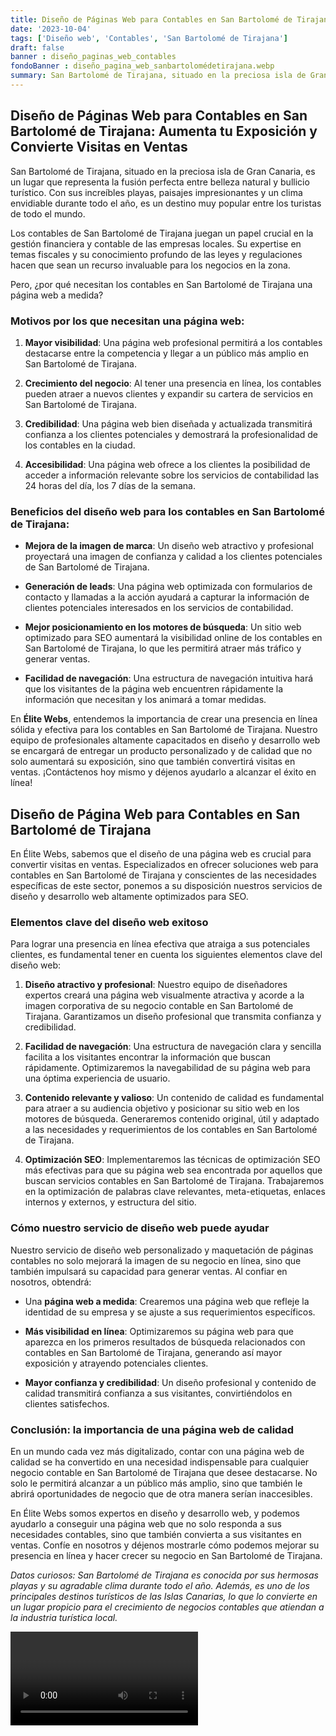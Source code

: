```yaml
---
title: Diseño de Páginas Web para Contables en San Bartolomé de Tirajana
date: '2023-10-04'
tags: ['Diseño web', 'Contables', 'San Bartolomé de Tirajana']
draft: false
banner : diseño_paginas_web_contables
fondoBanner : diseño_pagina_web_sanbartolomédetirajana.webp
summary: San Bartolomé de Tirajana, situado en la preciosa isla de Gran Canaria, es un lugar que representa la fusión perfecta entre belleza natural y bullicio turístico. Con sus increíbles playas, paisajes impresionantes y un clima envidiable durante todo el año, es un destino muy popular entre los turistas de todo el mundo.
---
```


## Diseño de Páginas Web para Contables en San Bartolomé de Tirajana: Aumenta tu Exposición y Convierte Visitas en Ventas

San Bartolomé de Tirajana, situado en la preciosa isla de Gran Canaria, es un lugar que representa la fusión perfecta entre belleza natural y bullicio turístico. Con sus increíbles playas, paisajes impresionantes y un clima envidiable durante todo el año, es un destino muy popular entre los turistas de todo el mundo.

Los contables de San Bartolomé de Tirajana juegan un papel crucial en la gestión financiera y contable de las empresas locales. Su expertise en temas fiscales y su conocimiento profundo de las leyes y regulaciones hacen que sean un recurso invaluable para los negocios en la zona.

Pero, ¿por qué necesitan los contables en San Bartolomé de Tirajana una página web a medida?

### Motivos por los que necesitan una página web:

1. **Mayor visibilidad**: Una página web profesional permitirá a los contables destacarse entre la competencia y llegar a un público más amplio en San Bartolomé de Tirajana.

2. **Crecimiento del negocio**: Al tener una presencia en línea, los contables pueden atraer a nuevos clientes y expandir su cartera de servicios en San Bartolomé de Tirajana.

3. **Credibilidad**: Una página web bien diseñada y actualizada transmitirá confianza a los clientes potenciales y demostrará la profesionalidad de los contables en la ciudad.

4. **Accesibilidad**: Una página web ofrece a los clientes la posibilidad de acceder a información relevante sobre los servicios de contabilidad las 24 horas del día, los 7 días de la semana.

### Beneficios del diseño web para los contables en San Bartolomé de Tirajana:

- **Mejora de la imagen de marca**: Un diseño web atractivo y profesional proyectará una imagen de confianza y calidad a los clientes potenciales de San Bartolomé de Tirajana.

- **Generación de leads**: Una página web optimizada con formularios de contacto y llamadas a la acción ayudará a capturar la información de clientes potenciales interesados en los servicios de contabilidad.

- **Mejor posicionamiento en los motores de búsqueda**: Un sitio web optimizado para SEO aumentará la visibilidad online de los contables en San Bartolomé de Tirajana, lo que les permitirá atraer más tráfico y generar ventas.

- **Facilidad de navegación**: Una estructura de navegación intuitiva hará que los visitantes de la página web encuentren rápidamente la información que necesitan y los animará a tomar medidas.

En **Élite Webs**, entendemos la importancia de crear una presencia en línea sólida y efectiva para los contables en San Bartolomé de Tirajana. Nuestro equipo de profesionales altamente capacitados en diseño y desarrollo web se encargará de entregar un producto personalizado y de calidad que no solo aumentará su exposición, sino que también convertirá visitas en ventas. ¡Contáctenos hoy mismo y déjenos ayudarlo a alcanzar el éxito en línea!

<GifSeo />

<Cta />

## Diseño de Página Web para Contables en San Bartolomé de Tirajana

En Élite Webs, sabemos que el diseño de una página web es crucial para convertir visitas en ventas. Especializados en ofrecer soluciones web para contables en San Bartolomé de Tirajana y conscientes de las necesidades específicas de este sector, ponemos a su disposición nuestros servicios de diseño y desarrollo web altamente optimizados para SEO.

### Elementos clave del diseño web exitoso

Para lograr una presencia en línea efectiva que atraiga a sus potenciales clientes, es fundamental tener en cuenta los siguientes elementos clave del diseño web:

1. **Diseño atractivo y profesional**: Nuestro equipo de diseñadores expertos creará una página web visualmente atractiva y acorde a la imagen corporativa de su negocio contable en San Bartolomé de Tirajana. Garantizamos un diseño profesional que transmita confianza y credibilidad.

2. **Facilidad de navegación**: Una estructura de navegación clara y sencilla facilita a los visitantes encontrar la información que buscan rápidamente. Optimizaremos la navegabilidad de su página web para una óptima experiencia de usuario.

3. **Contenido relevante y valioso**: Un contenido de calidad es fundamental para atraer a su audiencia objetivo y posicionar su sitio web en los motores de búsqueda. Generaremos contenido original, útil y adaptado a las necesidades y requerimientos de los contables en San Bartolomé de Tirajana.

4. **Optimización SEO**: Implementaremos las técnicas de optimización SEO más efectivas para que su página web sea encontrada por aquellos que buscan servicios contables en San Bartolomé de Tirajana. Trabajaremos en la optimización de palabras clave relevantes, meta-etiquetas, enlaces internos y externos, y estructura del sitio.

### Cómo nuestro servicio de diseño web puede ayudar

Nuestro servicio de diseño web personalizado y maquetación de páginas contables no solo mejorará la imagen de su negocio en línea, sino que también impulsará su capacidad para generar ventas. Al confiar en nosotros, obtendrá:

- Una **página web a medida**: Crearemos una página web que refleje la identidad de su empresa y se ajuste a sus requerimientos específicos.

- **Más visibilidad en línea**: Optimizaremos su página web para que aparezca en los primeros resultados de búsqueda relacionados con contables en San Bartolomé de Tirajana, generando así mayor exposición y atrayendo potenciales clientes.

- **Mayor confianza y credibilidad**: Un diseño profesional y contenido de calidad transmitirá confianza a sus visitantes, convirtiéndolos en clientes satisfechos.

### Conclusión: la importancia de una página web de calidad

En un mundo cada vez más digitalizado, contar con una página web de calidad se ha convertido en una necesidad indispensable para cualquier negocio contable en San Bartolomé de Tirajana que desee destacarse. No solo le permitirá alcanzar a un público más amplio, sino que también le abrirá oportunidades de negocio que de otra manera serían inaccesibles.

En Élite Webs somos expertos en diseño y desarrollo web, y podemos ayudarlo a conseguir una página web que no solo responda a sus necesidades contables, sino que también convierta a sus visitantes en ventas. Confíe en nosotros y déjenos mostrarle cómo podemos mejorar su presencia en línea y hacer crecer su negocio en San Bartolomé de Tirajana.

*Datos curiosos: San Bartolomé de Tirajana es conocida por sus hermosas playas y su agradable clima durante todo el año. Además, es uno de los principales destinos turísticos de las Islas Canarias, lo que lo convierte en un lugar propicio para el crecimiento de negocios contables que atiendan a la industria turística local.*

<Video />

<CtaBot job='Contables' city='San Bartolomé de Tirajana'/>

<Gmaps query='San Bartolomé de Tirajana+españa+maps' />